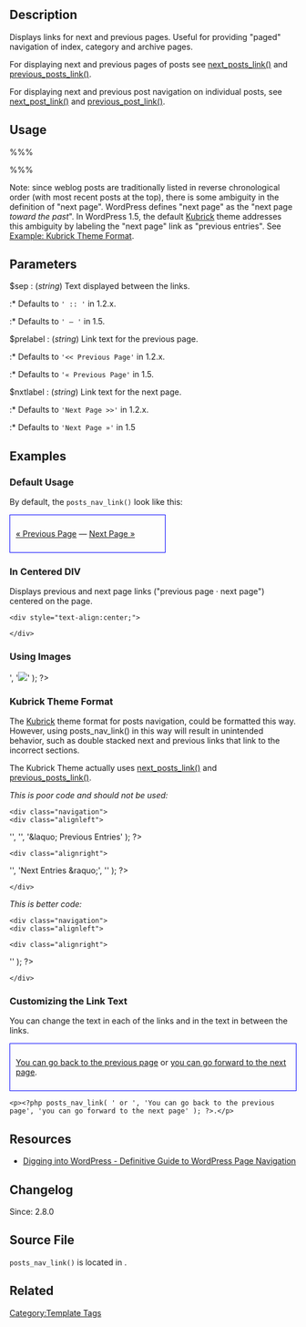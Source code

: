 {{Languages|
{{en|Template Tags/posts_nav_link}}
{{ja|テンプレートタグ/posts_nav_link}}
{{ru|Теги шаблонов/posts_nav_link}}
}}

== Description ==

Displays links for next and previous pages. Useful for providing "paged" navigation of index, category and archive pages.

For displaying next and previous pages of posts see [[Function Reference/next_posts_link|next_posts_link()]] and [[Function Reference/previous_posts_link|previous_posts_link()]].

For displaying next and previous post navigation on individual posts, see [[Template Tags/next_post_link|next_post_link()]] and [[Template Tags/previous_post_link|previous_post_link()]].

== Usage ==

%%% <?php posts_nav_link( $sep, $prelabel, $nextlabel ); ?> %%%

Note: since weblog posts are traditionally listed in reverse chronological order (with most recent posts at the top), there is some ambiguity in the definition of "next page".  WordPress defines "next page" as the "next page ''toward the past''".  In WordPress 1.5, the default [http://binarybonsai.com/kubrick Kubrick] theme addresses this ambiguity by labeling the "next page" link as "previous entries".  See [[#Kubrick_Theme_Format|Example: Kubrick Theme Format]].

== Parameters ==

; $sep : (''string'') Text displayed between the links. 
:* Defaults to <tt>' :: '</tt> in 1.2.x.
:* Defaults to <tt>' &#8212; '</tt> in 1.5.
; $prelabel : (''string'') Link text for the previous page.
:* Defaults to <tt>'<< Previous Page'</tt> in 1.2.x.
:* Defaults to <tt>'&laquo; Previous Page'</tt> in 1.5.
; $nxtlabel : (''string'') Link text for the next page.
:* Defaults to <tt>'Next Page >>'</tt> in 1.2.x.
:* Defaults to <tt>'Next Page &raquo;'</tt> in 1.5

== Examples ==

=== Default Usage ===

By default, the <tt>posts_nav_link()</tt> look like this: 

<div style="border:1px solid blue; width:50%; padding:10px">[[#Examples|&laquo; Previous Page]]  &#8212; [[#Examples|Next Page &raquo;]]</div>

 <?php posts_nav_link(); ?>

===In Centered DIV===

Displays previous and next page links ("previous page &#183; next page") centered on the page.

 &lt;div style="text-align:center;"&gt;
 <?php posts_nav_link( ' &amp;#183; ', 'previous page', 'next page' ); ?>
 &lt;/div&gt;

===Using Images===

 <?php posts_nav_link( ' ', '<img src="' . get_bloginfo( 'stylesheet_directory' ) . '/images/prev.jpg" />', '<img src="' . get_bloginfo( 'stylesheet_directory' ) . '/images/next.jpg" />' ); ?>

=== Kubrick Theme Format ===

The [http://binarybonsai.com/kubrick Kubrick] theme format for posts navigation, could be formatted this way. However, using posts_nav_link() in this way will result in unintended behavior, such as double stacked next and previous links that link to the incorrect sections.

The Kubrick Theme actually uses [[Function Reference/next_posts_link|next_posts_link()]] and [[Function Reference/previous_posts_link|previous_posts_link()]].

<i>This is poor code and should not be used:</i>
 &lt;div class="navigation">
 &lt;div class="alignleft"><?php posts_nav_link( <nowiki>''</nowiki>, <nowiki>''</nowiki>, '&amp;laquo; Previous Entries' ); ?></div>
 &lt;div class="alignright"><?php posts_nav_link( <nowiki>''</nowiki>, 'Next Entries &amp;raquo;', <nowiki>''</nowiki> ); ?></div>
 &lt;/div>

<i>This is better code:</i>
 &lt;div class="navigation">
 &lt;div class="alignleft"><?php previous_posts_link( '&amp;laquo; Previous Entries' ); ?></div>
 &lt;div class="alignright"><?php next_posts_link( 'Next Entries &amp;raquo;', <nowiki>''</nowiki> ); ?></div>
 &lt;/div>

===Customizing the Link Text===

You can change the text in each of the links and in the text in between the links.

<div style="border:1px solid blue; padding:10px">[[#Examples|You can go back to the previous page]] or [[#Examples|you can go forward to the next page]].</div>

<pre><p><?php posts_nav_link( ' or ', 'You can go back to the previous page', 'you can go forward to the next page' ); ?>.</p></pre>

==Resources==
* [http://digwp.com/2009/08/wordpress-page-navigation/ Digging into WordPress - Definitive Guide to WordPress Page Navigation]

== Changelog ==

Since: 2.8.0

== Source File ==

<tt>posts_nav_link()</tt> is located in {{Trac|wp-includes/link-template.php}}.

== Related ==

{{Pagination}}

{{Tag Footer}}

[[Category:Template Tags]]
